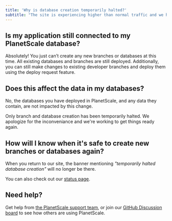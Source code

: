 ```yaml
---
title: 'Why is database creation temporarily halted?'
subtitle: "The site is experiencing higher than normal traffic and we have temporarily halted database creation."
---
```


## Is my application still connected to my PlanetScale database?
Absolutely! You just can’t create any new branches or databases at this time. All existing databases and branches are still deployed. Additionally, you can still make changes to existing developer branches and deploy them using the deploy request feature.

## Does this affect the data in my databases?
No, the databases you have deployed in PlanetScale, and any data they contain, are not impacted by this change.

Only branch and database creation has been temporarily halted. We apologize for the inconveniance and we're working to get things ready again.

## How will I know when it's safe to create new branches or databases again?

When you return to our site, the banner mentioning _"temporarily halted database creation"_ will no longer be there.

You can also check out our [status page](https://www.planetscalestatus.com/).

## Need help?
Get help from [the PlanetScale support team](https://support.planetscale.com), or join our [GitHub Discussion board](https://github.com/planetscale/discussion/discussions) to see how others are using PlanetScale.

